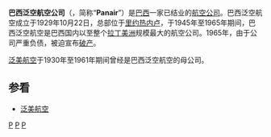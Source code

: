 {{unreferenced|time=2011-04-10T08:13:27+00:00}}
{{Infobox Airline
|airline        = 巴西泛空航空
|nativename = Panair do Brasil
|logo           = Panair.png
|logo_size      = 180
|IATA           = PB
|ICAO           = PAB
|callsign       = Bandeirante
|parent         = [[NYRBA|NYRBA]]（1929年—1930年）<br>[[泛美航空|泛美航空]]（1930年—1961年）<br> Planejamento Guanabara（1961年—1965年）
|founded        = 1929年
|commenced      = 1930年
|ceased         = 1965年
|headquarters   = [[里约热内卢|里约热内卢]]|
|key_people     = 
|hubs=[[里约热内卢/加利昂－安东尼奥·卡洛斯·若比姆国际机场|里约热内卢/加利昂－安东尼奥·卡洛斯·若比姆国际机场]]<br>[[圣杜蒙特机场|圣杜蒙特机场]]|
|fleet_size     = 24
|destinations= 巴西国内：60<br>海外：16<br>（1964年5月）
|}}
'''巴西泛空航空公司'''（{{lang-pt|Panair do Brasil S.A.}}，简称“'''Panair'''”）是[[巴西|巴西]]一家已结业的[[航空公司|航空公司]]。巴西泛空航空成立于1929年10月22日，总部位于[[里约热内卢|里约热内卢]]，于1945年至1965年期间，巴西泛空航空是巴西国内以至整个[[拉丁美洲|拉丁美洲]]规模最大的航空公司。1965年，由于公司严重负债，被迫宣布[[破产|破产]]。

[[泛美航空|泛美航空]]于1930年至1961年期间曾经是巴西泛空航空的母公司。

== 参看 ==
*[[泛美航空|泛美航空]]

[[Category:巴西已结业航空公司|P]]
[[Category:1929年成立的航空公司|P]]
[[Category:1965年結業的航空公司|P]]